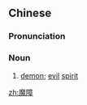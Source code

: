 ==Chinese==
{{zh-forms}}

===Pronunciation===
{{zh-pron
|m=mózhàng
|cat=n
}}

===Noun===
{{zh-noun}}

# {{lb|zh|Buddhism}} [[demon]]; [[evil]] [[spirit]]

[[zh:魔障]]